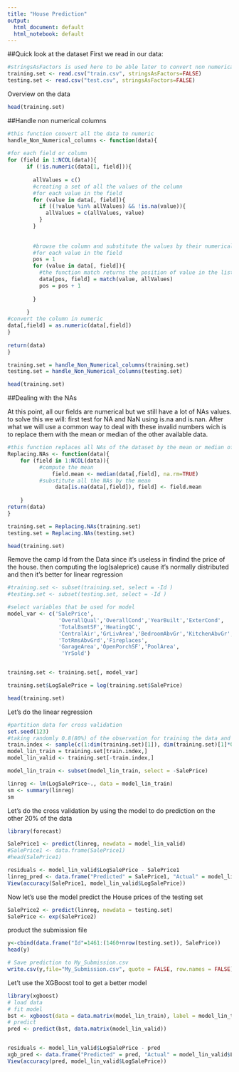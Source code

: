 ---
title: "House Prediction"
output:
  html_document: default
  html_notebook: default
---
##Quick look at the dataset
First we read in our data:

```{r}
#stringsAsFactors is used here to be able later to convert non numerical to numerical
training.set <- read.csv("train.csv", stringsAsFactors=FALSE)
testing.set <- read.csv("test.csv", stringsAsFactors=FALSE)

```

Overview on the data
```{r}
head(training.set)
```

##Handle non numerical columns

```{r}
#this function convert all the data to numeric
handle_Non_Numerical_columns <- function(data){
  
#for each field or column
for (field in 1:NCOL(data)){
      if (!is.numeric(data[1, field])){
        
        allValues = c()
        #creating a set of all the values of the column
        #for each value in the field
        for (value in data[, field]){
          if ((!value %in% allValues) && !is.na(value)){
            allValues = c(allValues, value)
          }
        }
        
        
        #browse the column and substitute the values by their numerical corresponding
        #for each value in the field
        pos = 1
        for (value in data[, field]){
          #the function match returns the position of value in the list allValues
          data[pos, field] = match(value, allValues)
          pos = pos + 1
          
        }
        
      }
#convert the column in numeric
data[,field] = as.numeric(data[,field])
}
  
return(data)
}

training.set = handle_Non_Numerical_columns(training.set)
testing.set = handle_Non_Numerical_columns(testing.set)

head(training.set)
```

##Dealing with the NAs

At this point, all our fields are numerical but we still have a lot of NAs values. to solve this we will:
first test for NA and NaN using is.na and is.nan. After what we will use a common way to deal with these invalid numbers wich is to replace them with the mean or median of the other available data.


```{r}
#this function replaces all NAs of the dataset by the mean or median of the coresponding field
Replacing.NAs <- function(data){
    for (field in 1:NCOL(data)){
          #compute the mean
              field.mean <- median(data[,field], na.rm=TRUE)
          #substitute all the NAs by the mean
               data[is.na(data[,field]), field] <- field.mean
          
    }
return(data)
}

training.set = Replacing.NAs(training.set)
testing.set = Replacing.NAs(testing.set)

head(training.set)
```

Remove the camp Id from the Data since it's useless in findind the price of the house. then computing the log(saleprice) cause it's normally distributed and then it's better for linear regression

```{r}
#training.set <- subset(training.set, select = -Id )
#testing.set <- subset(testing.set, select = -Id )

#select variables that be used for model
model_var <- c('SalePrice', 
                'OverallQual','OverallCond','YearBuilt','ExterCond',
                'TotalBsmtSF','HeatingQC', 
                'CentralAir','GrLivArea','BedroomAbvGr','KitchenAbvGr',
                'TotRmsAbvGrd','Fireplaces',
                'GarageArea','OpenPorchSF','PoolArea',
                 'YrSold')


training.set <- training.set[, model_var]

training.set$LogSalePrice = log(training.set$SalePrice)

head(training.set)
```


Let's do the linear regression

```{r}

#partition data for cross validation
set.seed(123)
#taking randomly 0.8(80%) of the observation for training the data and 20% for cross validating
train.index <- sample(c(1:dim(training.set)[1]), dim(training.set)[1]*0.8)
model_lin_train = training.set[train.index,]
model_lin_valid <- training.set[-train.index,]

model_lin_train <- subset(model_lin_train, select = -SalePrice)

linreg <- lm(LogSalePrice~., data = model_lin_train)
sm <- summary(linreg)
sm

```

Let's do the cross validation by using the model to do prediction on the other 20% of the data

```{r}
library(forecast)

SalePrice1 <- predict(linreg, newdata = model_lin_valid)
#SalePrice1 <- data.frame(SalePrice1)
#head(SalePrice1)

residuals <- model_lin_valid$LogSalePrice - SalePrice1
linreg_pred <- data.frame("Predicted" = SalePrice1, "Actual" = model_lin_valid$LogSalePrice, "Residual" = residuals)
View(accuracy(SalePrice1, model_lin_valid$LogSalePrice))
```

Now let's use the model predict the House prices of the testing set

```{r}
SalePrice2 <- predict(linreg, newdata = testing.set)
SalePrice <- exp(SalePrice2)
```

product the submission file

```{r}
y<-cbind(data.frame("Id"=1461:(1460+nrow(testing.set)), SalePrice))
head(y)

# Save prediction to My_Submission.csv
write.csv(y,file="My_Submission.csv", quote = FALSE, row.names = FALSE)
```

Let't use the XGBoost tool to get a better model

```{r}
library(xgboost)
# load data
# fit model
bst <- xgboost(data = data.matrix(model_lin_train), label = model_lin_train$LogSalePrice, max.depth = 2, eta = 0.3, nround = 30, nthread = 2, objective = "reg:linear")
# predict
pred <- predict(bst, data.matrix(model_lin_valid))


residuals <- model_lin_valid$LogSalePrice - pred
xgb_pred <- data.frame("Predicted" = pred, "Actual" = model_lin_valid$LogSalePrice, "Residual" = residuals)
View(accuracy(pred, model_lin_valid$LogSalePrice))
```

